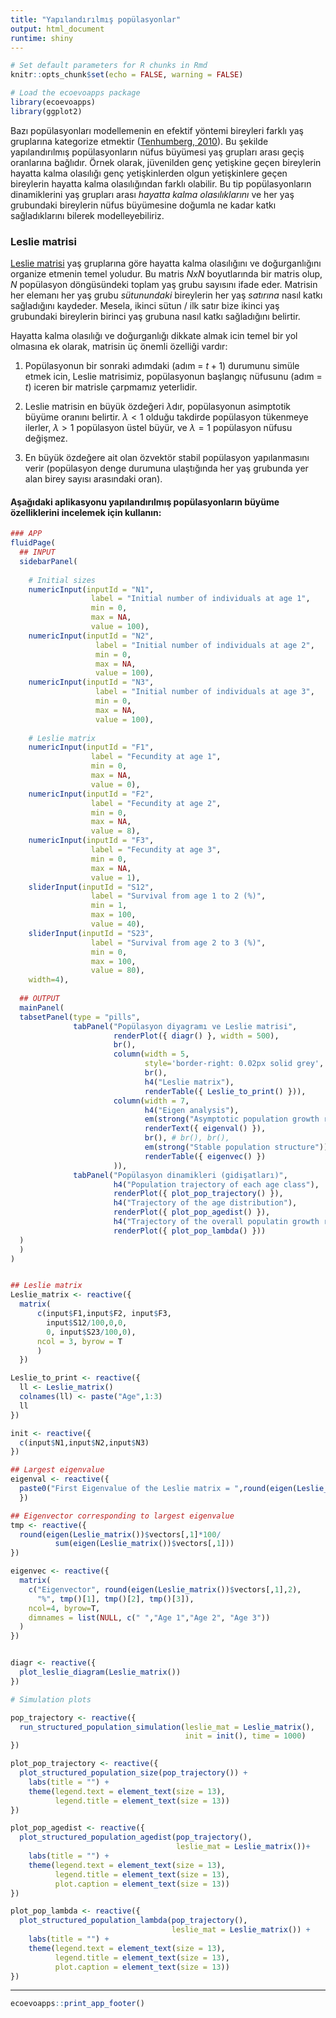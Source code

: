 ```yaml
---
title: "Yapılandırılmış popülasyonlar"
output: html_document
runtime: shiny
---
```


```r
# Set default parameters for R chunks in Rmd
knitr::opts_chunk$set(echo = FALSE, warning = FALSE)

# Load the ecoevoapps package
library(ecoevoapps)
library(ggplot2)
```

Bazı popülasyonları modellemenin en efektif yöntemi bireyleri farklı yaş gruplarına kategorize etmektir ([Tenhumberg, 2010](https://www.nature.com/scitable/knowledge/library/ignoring-population-structure-can-lead-to-erroneous-15128671/)). Bu şekilde yapılandırılmış popülasyonların nüfus büyümesi yaş grupları arası geçiş oranlarına bağlıdır. Örnek olarak, jüvenilden genç yetişkine geçen bireylerin hayatta kalma olasılığı genç yetişkinlerden olgun yetişkinlere geçen bireylerin hayatta kalma olasılığından farklı olabilir. Bu tip popülasyonların dinamiklerini yaş grupları arası *hayatta kalma olasılıklarını* ve her yaş grubundaki bireylerin nüfus büyümesine doğumla ne kadar katkı sağladıklarını bilerek modelleyebiliriz.  


### Leslie matrisi
[Leslie matrisi](https://en.wikipedia.org/wiki/Leslie_matrix) yaş gruplarına göre hayatta kalma olasılığını ve doğurganlığını organize etmenin temel yoludur. Bu matris $NxN$ boyutlarında bir matris olup, $N$ popülasyon döngüsündeki toplam yaş grubu sayısını ifade eder. Matrisin her elemanı her yaş grubu *sütunundaki* bireylerin her yaş *satırına* nasıl katkı sağladığını kaydeder. Mesela, ikinci sütun / ilk satır bize ikinci yaş grubundaki bireylerin birinci yaş grubuna nasıl katkı sağladığını belirtir. 

Hayatta kalma olasılığı ve doğurganlığı dikkate almak icin temel bir yol olmasına ek olarak, matrisin üç önemli özelliği vardır:

1. Popülasyonun bir sonraki adımdaki (adım = $t+1$) durumunu simüle etmek icin, Leslie matrisimiz, popülasyonun başlangıç nüfusunu (adım = $t$) iceren bir matrisle çarpmamız yeterlidir. 

2. Leslie matrisin en büyük özdeğeri $\lambda$dır, popülasyonun asimptotik büyüme oranını belirtir. $\lambda < 1$ olduğu takdirde popülasyon tükenmeye ilerler, $\lambda > 1$ popülasyon üstel büyür, ve $\lambda = 1$ popülasyon nüfusu değişmez. 

3. En büyük özdeğere ait olan özvektör stabil popülasyon yapılanmasını verir (popülasyon denge durumuna ulaştığında her yaş grubunda yer alan birey sayısı arasındaki oran).


#### Aşağıdaki aplikasyonu yapılandırılmış popülasyonların büyüme özelliklerini incelemek için kullanın:

```r

### APP
fluidPage(
  ## INPUT
  sidebarPanel(
      
    # Initial sizes
    numericInput(inputId = "N1",
                  label = "Initial number of individuals at age 1",
                  min = 0,
                  max = NA,
                  value = 100),
    numericInput(inputId = "N2",
                   label = "Initial number of individuals at age 2",
                   min = 0,
                   max = NA,
                   value = 100),
    numericInput(inputId = "N3",
                   label = "Initial number of individuals at age 3",
                   min = 0,
                   max = NA,
                   value = 100),
      
    # Leslie matrix
    numericInput(inputId = "F1",
                  label = "Fecundity at age 1",
                  min = 0,
                  max = NA,
                  value = 0),
    numericInput(inputId = "F2",
                  label = "Fecundity at age 2",
                  min = 0,
                  max = NA,
                  value = 8),          
    numericInput(inputId = "F3",
                  label = "Fecundity at age 3",
                  min = 0,
                  max = NA,
                  value = 1),
    sliderInput(inputId = "S12",
                  label = "Survival from age 1 to 2 (%)",
                  min = 1,
                  max = 100,
                  value = 40),
    sliderInput(inputId = "S23",
                  label = "Survival from age 2 to 3 (%)",
                  min = 0,
                  max = 100,
                  value = 80),
    width=4),
  
  ## OUTPUT
  mainPanel(
  tabsetPanel(type = "pills",
              tabPanel("Popülasyon diyagramı ve Leslie matrisi",
                       renderPlot({ diagr() }, width = 500),
                       br(),
                       column(width = 5,
                              style='border-right: 0.02px solid grey',
                              br(),
                              h4("Leslie matrix"),
                              renderTable({ Leslie_to_print() })),
                       column(width = 7,
                              h4("Eigen analysis"),
                              em(strong("Asymptotic population growth rate (lambda)")),
                              renderText({ eigenval() }),
                              br(), # br(), br(),
                              em(strong("Stable population structure")),
                              renderTable({ eigenvec() })
                       )),
              tabPanel("Popülasyon dinamikleri (gidişatları)",
                       h4("Population trajectory of each age class"),
                       renderPlot({ plot_pop_trajectory() }),
                       h4("Trajectory of the age distribution"),
                       renderPlot({ plot_pop_agedist() }),
                       h4("Trajectory of the overall populatin growth rate"),
                       renderPlot({ plot_pop_lambda() }))
  )
  )
)


## Leslie matrix
Leslie_matrix <- reactive({
  matrix(
      c(input$F1,input$F2, input$F3,
        input$S12/100,0,0,
        0, input$S23/100,0),
      ncol = 3, byrow = T
      )
  })

Leslie_to_print <- reactive({
  ll <- Leslie_matrix()
  colnames(ll) <- paste("Age",1:3)
  ll
})

init <- reactive({
  c(input$N1,input$N2,input$N3)
})

## Largest eigenvalue
eigenval <- reactive({
  paste0("First Eigenvalue of the Leslie matrix = ",round(eigen(Leslie_matrix())$values,2)[1])
  })

## Eigenvector corresponding to largest eigenvalue
tmp <- reactive({
  round(eigen(Leslie_matrix())$vectors[,1]*100/
          sum(eigen(Leslie_matrix())$vectors[,1]))
})

eigenvec <- reactive({
  matrix(
    c("Eigenvector", round(eigen(Leslie_matrix())$vectors[,1],2),
      "%", tmp()[1], tmp()[2], tmp()[3]),
    ncol=4, byrow=T,
    dimnames = list(NULL, c(" ","Age 1","Age 2", "Age 3"))
  )
})


diagr <- reactive({ 
  plot_leslie_diagram(Leslie_matrix())
})

# Simulation plots

pop_trajectory <- reactive({
  run_structured_population_simulation(leslie_mat = Leslie_matrix(), 
                                       init = init(), time = 1000)
})

plot_pop_trajectory <- reactive({
  plot_structured_population_size(pop_trajectory()) +
    labs(title = "") +
    theme(legend.text = element_text(size = 13),
          legend.title = element_text(size = 13))
})

plot_pop_agedist <- reactive({
  plot_structured_population_agedist(pop_trajectory(), 
                                     leslie_mat = Leslie_matrix())+
    labs(title = "") +
    theme(legend.text = element_text(size = 13),
          legend.title = element_text(size = 13),
          plot.caption = element_text(size = 13))
})

plot_pop_lambda <- reactive({
  plot_structured_population_lambda(pop_trajectory(), 
                                    leslie_mat = Leslie_matrix()) +
    labs(title = "") +
    theme(legend.text = element_text(size = 13),
          legend.title = element_text(size = 13),
          plot.caption = element_text(size = 13))
})

```


-------------


```r
ecoevoapps::print_app_footer()
```
